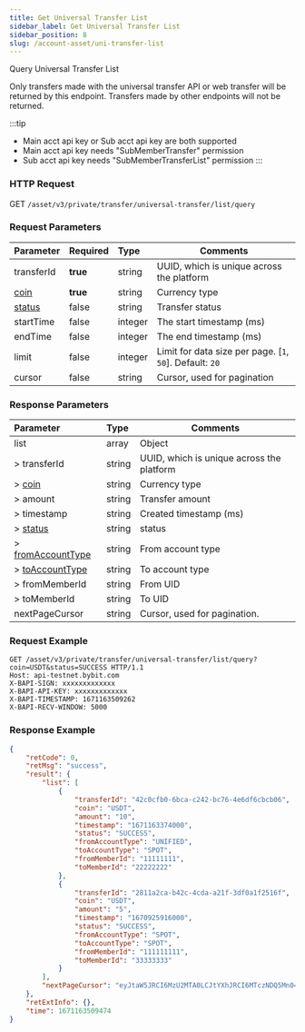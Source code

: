 ```yaml
---
title: Get Universal Transfer List
sidebar_label: Get Universal Transfer List
sidebar_position: 8
slug: /account-asset/uni-transfer-list
---
```


Query Universal Transfer List

Only transfers made with the universal transfer API or web transfer will be returned by this endpoint. Transfers made by other endpoints will not be returned.

:::tip
* Main acct api key or Sub acct api key are both supported
* Main acct api key needs "SubMemberTransfer" permission
* Sub acct api key needs "SubMemberTransferList" permission
:::

### HTTP Request
GET `/asset/v3/private/transfer/universal-transfer/list/query`

### Request Parameters
| Parameter | Required | Type | Comments|
|:----- |:-------|:-----|------ |
|transferId |<b>true</b> |string |UUID, which is unique across the platform |
|[coin](enum#coin)|<b>true</b> |string |Currency type |
|[status](enum#transferstatus) |false |string |Transfer status|
|startTime |false |integer |The start timestamp (ms) |
|endTime |false |integer |The end timestamp (ms)  |
|limit |false |integer |Limit for data size per page. [`1`, `50`]. Default: `20`|
|cursor |false |string |Cursor, used for pagination|

### Response Parameters
| Parameter | Type | Comments|
|:----- |:-----|----- |
|list |array |Object|
|> transferId |string |UUID, which is unique across the platform |
|> [coin](enum#coin)|string |Currency type |
|> amount |string |Transfer amount |
|> timestamp |string |Created timestamp (ms)|
|> [status](enum#transferstatus)|string |status|
|> [fromAccountType](enum#accounttype)|string |From account type |
|> [toAccountType](enum#accounttype) |string |To account type |
|> fromMemberId |string |From UID |
|> toMemberId |string |To UID |
|nextPageCursor |string |Cursor, used for pagination.|

### Request Example

```http
GET /asset/v3/private/transfer/universal-transfer/list/query?coin=USDT&status=SUCCESS HTTP/1.1
Host: api-testnet.bybit.com
X-BAPI-SIGN: xxxxxxxxxxxxx
X-BAPI-API-KEY: xxxxxxxxxxxxx
X-BAPI-TIMESTAMP: 1671163509262
X-BAPI-RECV-WINDOW: 5000
```

### Response Example

```json
{
    "retCode": 0,
    "retMsg": "success",
    "result": {
        "list": [
            {
                "transferId": "42c0cfb0-6bca-c242-bc76-4e6df6cbcb06",
                "coin": "USDT",
                "amount": "10",
                "timestamp": "1671163374000",
                "status": "SUCCESS",
                "fromAccountType": "UNIFIED",
                "toAccountType": "SPOT",
                "fromMemberId": "11111111",
                "toMemberId": "22222222"
            },
            {
                "transferId": "2811a2ca-b42c-4cda-a21f-3df0a1f2516f",
                "coin": "USDT",
                "amount": "5",
                "timestamp": "1670925916000",
                "status": "SUCCESS",
                "fromAccountType": "SPOT",
                "toAccountType": "SPOT",
                "fromMemberId": "111111111",
                "toMemberId": "33333333"
            }
        ],
        "nextPageCursor": "eyJtaW5JRCI6MzU2MTA0LCJtYXhJRCI6MTczNDQ5Mn0="
    },
    "retExtInfo": {},
    "time": 1671163509474
}
```